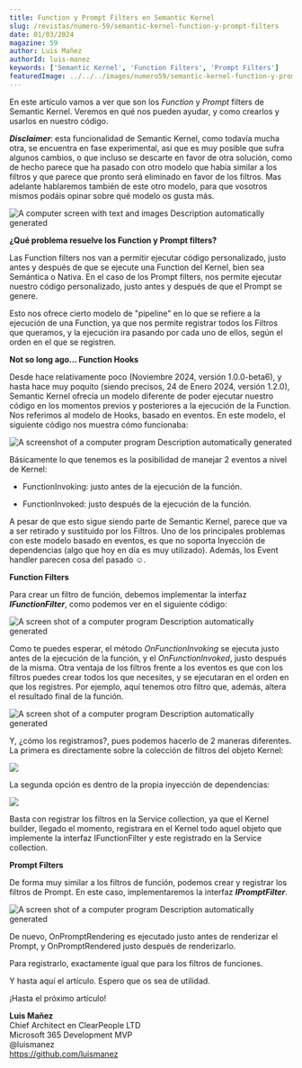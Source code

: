 ---
title: Function y Prompt Filters en Semantic Kernel
slug: /revistas/numero-59/semantic-kernel-function-y-prompt-filters
date: 01/03/2024
magazine: 59
author: Luis Mañez
authorId: luis-manez
keywords: ['Semantic Kernel', 'Function Filters', 'Prompt Filters']
featuredImage: ../../../images/numero59/semantic-kernel-function-y-prompt-filters/image1.png
---

En este artículo vamos a ver que son los *Function* y *Prompt* filters
de Semantic Kernel. Veremos en qué nos pueden ayudar, y como crearlos y
usarlos en nuestro código.

***Disclaimer***: esta funcionalidad de Semantic Kernel, como todavía
mucha otra, se encuentra en fase experimental, asi que es muy posible
que sufra algunos cambios, o que incluso se descarte en favor de otra
solución, como de hecho parece que ha pasado con otro modelo que había
similar a los filtros y que parece que pronto será eliminado en favor de
los filtros. Mas adelante hablaremos también de este otro modelo, para
que vosotros mismos podáis opinar sobre qué modelo os gusta más.

![A computer screen with text and images Description automatically
generated](../../../images/numero59/semantic-kernel-function-y-prompt-filters/a74e5187e7d4a30aff77133c6d0f6609b2c6dc2b.png)

**¿Qué problema resuelve los Function y Prompt filters?**

Las Function filters nos van a permitir ejecutar código personalizado,
justo antes y después de que se ejecute una Function del Kernel, bien
sea Semántica o Nativa. En el caso de los Prompt filters, nos permite
ejecutar nuestro código personalizado, justo antes y después de que el
Prompt se genere.

Esto nos ofrece cierto modelo de "pipeline" en lo que se refiere a la
ejecución de una Function, ya que nos permite registrar todos los
Filtros que queramos, y la ejecución ira pasando por cada uno de ellos,
según el orden en el que se registren.

**Not so long ago... Function Hooks**

Desde hace relativamente poco (Noviembre 2024, versión 1.0.0-beta6), y
hasta hace muy poquito (siendo precisos, 24 de Enero 2024, versión
1.2.0), Semantic Kernel ofrecía un modelo diferente de poder ejecutar
nuestro código en los momentos previos y posteriores a la ejecución de
la Function. Nos referimos al modelo de Hooks, basado en eventos. En
este modelo, el siguiente código nos muestra cómo funcionaba:

![A screenshot of a computer program Description automatically
generated](../../../images/numero59/semantic-kernel-function-y-prompt-filters/4718e1ec1552e4424705111726658c04b4412b52.png)

Básicamente lo que tenemos es la posibilidad de manejar 2 eventos a
nivel de Kernel:

-   FunctionInvoking: justo antes de la ejecución de la función.

-   FunctionInvoked: justo después de la ejecución de la función.

A pesar de que esto sigue siendo parte de Semantic Kernel, parece que va
a ser retirado y sustituido por los Filtros. Uno de los principales
problemas con este modelo basado en eventos, es que no soporta Inyección
de dependencias (algo que hoy en día es muy utilizado). Además, los
Event handler parecen cosa del pasado ☺.

**Function Filters**

Para crear un filtro de función, debemos implementar la interfaz
***IFunctionFilter***, como podemos ver en el siguiente código:

![A screen shot of a computer program Description automatically
generated](../../../images/numero59/semantic-kernel-function-y-prompt-filters/3125362041fd01dc8624f1099de9bfe632046ef1.png)

Como te puedes esperar, el método *OnFunctionInvoking* se ejecuta justo
antes de la ejecución de la función, y el *OnFunctionInvoked*, justo
después de la misma. Otra ventaja de los filtros frente a los eventos es
que con los filtros puedes crear todos los que necesites, y se
ejecutaran en el orden en que los registres. Por ejemplo, aquí tenemos
otro filtro que, además, altera el resultado final de la función.

![A screen shot of a computer program Description automatically
generated](../../../images/numero59/semantic-kernel-function-y-prompt-filters/dfd8c9c8edb0b177fa25b7c737a6290dd4759037.png)

Y, ¿cómo los registramos?, pues podemos hacerlo de 2 maneras diferentes.
La primera es directamente sobre la colección de filtros del objeto
Kernel:

![](../../../images/numero59/semantic-kernel-function-y-prompt-filters/80f28100595e50788dfb12c7d3909e640d990cf0.png)

La segunda opción es dentro de la propia inyección de dependencias:

![](../../../images/numero59/semantic-kernel-function-y-prompt-filters/503822eda06ca41a3553546db51ec7f4ea636459.png)

Basta con registrar los filtros en la Service collection, ya que el
Kernel builder, llegado el momento, registrara en el Kernel todo aquel
objeto que implemente la interfaz IFunctionFilter y este registrado en
la Service collection.

**Prompt Filters**

De forma muy similar a los filtros de función, podemos crear y registrar
los filtros de Prompt. En este caso, implementaremos la interfaz
***IPromptFilter***.

![A screen shot of a computer program Description automatically
generated](../../../images/numero59/semantic-kernel-function-y-prompt-filters/3eda09bde7fb3fe27944aa41799a3f5b5cdf5cd6.png)

De nuevo, OnPromptRendering es ejecutado justo antes de renderizar el
Prompt, y OnPromptRendered justo después de renderizarlo.

Para registrarlo, exactamente igual que para los filtros de funciones.

Y hasta aquí el artículo. Espero que os sea de utilidad.

¡Hasta el próximo artículo!

**Luis Mañez** <br />
Chief Architect en ClearPeople LTD <br />
Microsoft 365 Development MVP <br />
@luismanez <br />
https://github.com/luismanez
